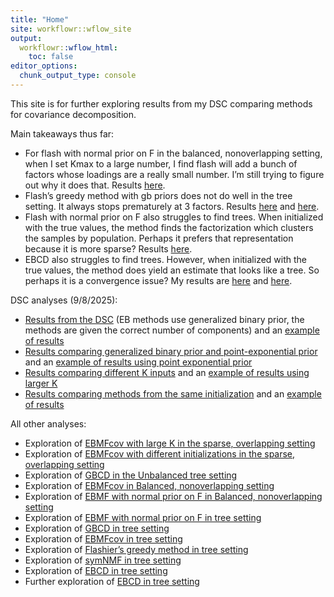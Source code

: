 ```yaml
---
title: "Home"
site: workflowr::wflow_site
output:
  workflowr::wflow_html:
    toc: false
editor_options:
  chunk_output_type: console
---
```


This site is for further exploring results from my DSC comparing methods for covariance decomposition.  
  
Main takeaways thus far:  
  
* For flash with normal prior on F in the balanced, nonoverlapping setting, when I set Kmax to a large number, I find flash will add a bunch of factors whose loadings are a really small number. I'm still trying to figure out why it does that. Results [here](balanced_nonoverlapping_flash_normalf.html).  
* Flash's greedy method with gb priors does not do well in the tree setting. It always stops prematurely at 3 factors. Results [here](tree_ebmfcov_diag.html) and [here](tree_ebmfcov_greedy.html).  
* Flash with normal prior on F also struggles to find trees. When initialized with the true values, the method finds the factorization which clusters the samples by population. Perhaps it prefers that representation because it is more sparse? Results [here](tree_flash_normalf.html).  
* EBCD also struggles to find trees. However, when initialized with the true values, the method does yield an estimate that looks like a tree. So perhaps it is a convergence issue? My results are [here](tree_ebcd.html) and [here](tree_ebcd_part2.html).  

DSC analyses (9/8/2025):  
  
* [Results from the DSC](additive_clustering_comparison.html) (EB methods use generalized binary prior, the methods are given the correct number of components) and an [example of results](additive_clustering_comparison_pt2.html)    
* [Results comparing generalized binary prior and point-exponential prior](gb_vs_ptexp.html) and an [example of results using point exponential prior](gb_vs_ptexp_pt2.html)  
* [Results comparing different K inputs](input_K_comparison.html) and an [example of results using larger K](input_K_comparison_pt2.html)  
* [Results comparing methods from the same initialization](pt_laplace_split_init_comparison.html) and an [example of results](pt_laplace_split_init_comparison_pt2.html)

All other analyses:    
  
* Exploration of [EBMFcov with large K in the sparse, overlapping setting](sparse_overlapping_ebmfcov.html)  
* Exploration of [EBMFcov with different initializations in the sparse, overlapping setting](ebmfcov_init_comparison_sparse_overlapping.html)  
* Exploration of [GBCD in the Unbalanced tree setting](unbalanced_tree_analysis.html)  
* Exploration of [EBMFcov in Balanced, nonoverlapping setting](balanced_nonoverlapping_ebmfcov_diag.html)  
* Exploration of [EBMF with normal prior on F in Balanced, nonoverlapping setting](balanced_nonoverlapping_flash_normalf.html)  
* Exploration of [EBMF with normal prior on F in tree setting](tree_flash_normalf.html)  
* Exploration of [GBCD in tree setting](tree_gbcd.html)  
* Exploration of [EBMFcov in tree setting](tree_ebmfcov_diag.html)  
* Exploration of [Flashier's greedy method in tree setting](tree_ebmfcov_greedy.html)  
* Exploration of [symNMF in tree setting](tree_symnmf.html)  
* Exploration of [EBCD in tree setting](tree_ebcd.html)  
* Further exploration of [EBCD in tree setting](tree_ebcd_part2.html) 